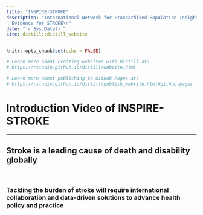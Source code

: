 ```yaml
---
title: "INSPIRE-STROKE"
description: "International Network for Standardised Population Insights and Real-world
  Evidence for STROKE\n"
date: "`r Sys.Date()`"
site: distill::distill_website
---
```


```r
knitr::opts_chunk$set(echo = FALSE)

# Learn more about creating websites with Distill at:
# https://rstudio.github.io/distill/website.html

# Learn more about publishing to GitHub Pages at:
# https://rstudio.github.io/distill/publish_website.html#github-pages

```

<head>
<link rel="preconnect" href="//fonts.googleapis.com">
<link rel="preconnect" href="//fonts.gstatic.com" crossorigin>
<link href="//fonts.googleapis.com/css2?family=Roboto:ital,wght@0,100;0,300;0,400;0,500;0,700;0,900;1,100;1,300;1,400;1,500;1,700;1,900&display=swap" rel="stylesheet">
</head>


# Introduction Video of INSPIRE-STROKE

--------------------------------------------------------------------------------------------

## Stroke is a leading cause of death and disability globally

\

### Tackling the burden of stroke will require international collaboration and data-driven solutions to advance health policy and practice